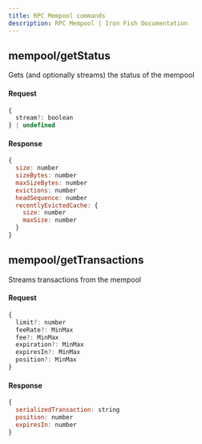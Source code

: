```yaml
---
title: RPC Mempool commands
description: RPC Mempool | Iron Fish Documentation
---
```


## mempool/getStatus

Gets (and optionally streams) the status of the mempool

#### Request

```js
{
  stream?: boolean
} | undefined
```

#### Response

```js
{
  size: number
  sizeBytes: number
  maxSizeBytes: number
  evictions: number
  headSequence: number
  recentlyEvictedCache: {
    size: number
    maxSize: number
  }
}
```

## mempool/getTransactions

Streams transactions from the mempool

#### Request

```js
{
  limit?: number
  feeRate?: MinMax
  fee?: MinMax
  expiration?: MinMax
  expiresIn?: MinMax
  position?: MinMax
}
```

#### Response

```js
{
  serializedTransaction: string
  position: number
  expiresIn: number
}
```
